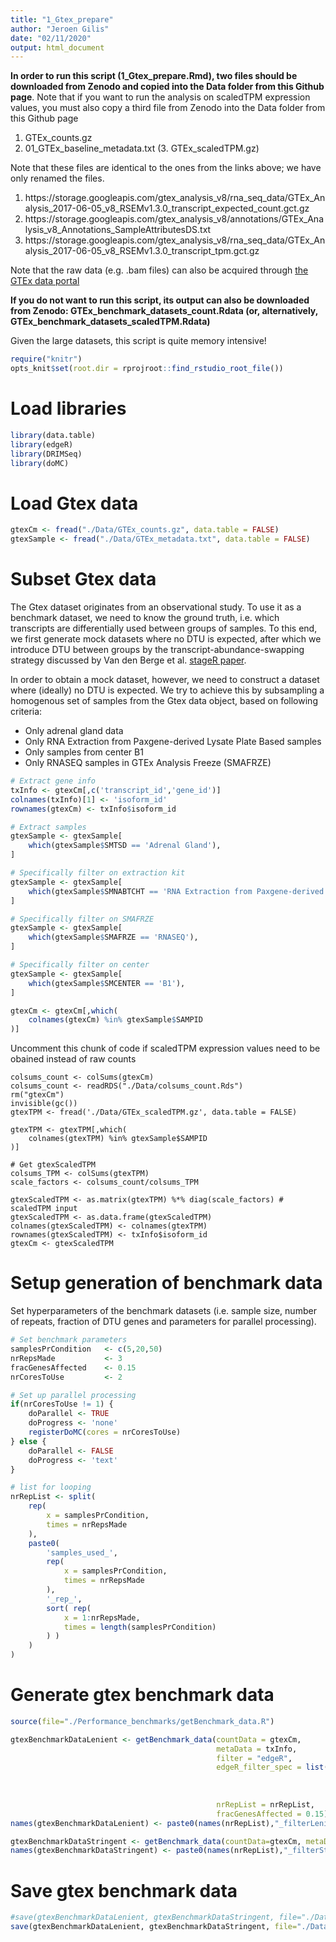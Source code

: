 ```yaml
---
title: "1_Gtex_prepare"
author: "Jeroen Gilis"
date: "02/11/2020"
output: html_document
---
```


**In order to run this script (1_Gtex_prepare.Rmd), two files should be downloaded from Zenodo and copied into the Data folder from this Github page**. Note that if you want to run the analysis on scaledTPM expression values, you must also copy a third file from Zenodo into the Data folder from this Github page

1. GTEx_counts.gz 
2. 01_GTEx_baseline_metadata.txt
(3. GTEx_scaledTPM.gz)

Note that these files are identical to the ones from the links above; we have only renamed the files.

1. https://storage.googleapis.com/gtex_analysis_v8/rna_seq_data/GTEx_Analysis_2017-06-05_v8_RSEMv1.3.0_transcript_expected_count.gct.gz
2. https://storage.googleapis.com/gtex_analysis_v8/annotations/GTEx_Analysis_v8_Annotations_SampleAttributesDS.txt
3. https://storage.googleapis.com/gtex_analysis_v8/rna_seq_data/GTEx_Analysis_2017-06-05_v8_RSEMv1.3.0_transcript_tpm.gct.gz

Note that the raw data (e.g. .bam files) can also be acquired through [the GTEx data portal](https://www.gtexportal.org/home/documentationPage#staticTextPublicationPolicy)  

**If you do not want to run this script, its output can also be downloaded from Zenodo: GTEx_benchmark_datasets_count.Rdata (or, alternatively, GTEx_benchmark_datasets_scaledTPM.Rdata) **

Given the large datasets, this script is quite memory intensive!

```r
require("knitr")
opts_knit$set(root.dir = rprojroot::find_rstudio_root_file())
```

# Load libraries

```r
library(data.table)
library(edgeR)
library(DRIMSeq)
library(doMC)
```

# Load Gtex data

```r
gtexCm <- fread("./Data/GTEx_counts.gz", data.table = FALSE)
gtexSample <- fread("./Data/GTEx_metadata.txt", data.table = FALSE)
```

# Subset Gtex data

The Gtex dataset originates from an observational study. To use it as a benchmark dataset, we need to know the ground truth, i.e. which transcripts are differentially used between groups of samples. To this end, we first generate mock datasets where no DTU is expected, after which we introduce DTU between groups by the transcript-abundance-swapping strategy discussed by Van den Berge et al. [stageR paper](https://doi.org/10.1186/s13059-017-1277-0).

In order to obtain a mock dataset, however, we need to construct a dataset where (ideally) no DTU is expected. We try to achieve this by subsampling a homogenous set of samples from the Gtex data object, based on following criteria:

- Only adrenal gland data 
- Only RNA Extraction from Paxgene-derived Lysate Plate Based samples
- Only samples from center B1
- Only RNASEQ samples in GTEx Analysis Freeze (SMAFRZE)

```r
# Extract gene info
txInfo <- gtexCm[,c('transcript_id','gene_id')]
colnames(txInfo)[1] <- 'isoform_id'
rownames(gtexCm) <- txInfo$isoform_id

# Extract samples
gtexSample <- gtexSample[
    which(gtexSample$SMTSD == 'Adrenal Gland'),
]

# Specifically filter on extraction kit
gtexSample <- gtexSample[
    which(gtexSample$SMNABTCHT == 'RNA Extraction from Paxgene-derived Lysate Plate Based'),
]

# Specifically filter on SMAFRZE
gtexSample <- gtexSample[
    which(gtexSample$SMAFRZE == 'RNASEQ'),
]

# Specifically filter on center
gtexSample <- gtexSample[
    which(gtexSample$SMCENTER == 'B1'),
]

gtexCm <- gtexCm[,which(
    colnames(gtexCm) %in% gtexSample$SAMPID
)]
```

Uncomment this chunk of code if scaledTPM expression values need to be obained instead of raw counts

```
colsums_count <- colSums(gtexCm)
colsums_count <- readRDS("./Data/colsums_count.Rds")
rm("gtexCm")
invisible(gc())
gtexTPM <- fread('./Data/GTEx_scaledTPM.gz', data.table = FALSE)

gtexTPM <- gtexTPM[,which(
    colnames(gtexTPM) %in% gtexSample$SAMPID
)]

# Get gtexScaledTPM 
colsums_TPM <- colSums(gtexTPM)
scale_factors <- colsums_count/colsums_TPM

gtexScaledTPM <- as.matrix(gtexTPM) %*% diag(scale_factors) # scaledTPM input
gtexScaledTPM <- as.data.frame(gtexScaledTPM)
colnames(gtexScaledTPM) <- colnames(gtexTPM)
rownames(gtexScaledTPM) <- txInfo$isoform_id
gtexCm <- gtexScaledTPM
```

# Setup generation of benchmark data

Set hyperparameters of the benchmark datasets (i.e. sample size, number of repeats, fraction of DTU genes and parameters for parallel processing).

```r
# Set benchmark parameters
samplesPrCondition   <- c(5,20,50) 
nrRepsMade           <- 3
fracGenesAffected    <- 0.15
nrCoresToUse         <- 2

# Set up parallel processing
if(nrCoresToUse != 1) {
    doParallel <- TRUE
    doProgress <- 'none'
    registerDoMC(cores = nrCoresToUse)
} else {
    doParallel <- FALSE
    doProgress <- 'text'
}

# list for looping
nrRepList <- split(
    rep(
        x = samplesPrCondition,
        times = nrRepsMade
    ),
    paste0(
        'samples_used_',
        rep(
            x = samplesPrCondition,
            times = nrRepsMade
        ),
        '_rep_',
        sort( rep(
            x = 1:nrRepsMade,
            times = length(samplesPrCondition)
        ) )
    )
)
```

# Generate gtex benchmark data

```r
source(file="./Performance_benchmarks/getBenchmark_data.R")
```

```r
gtexBenchmarkDataLenient <- getBenchmark_data(countData = gtexCm,
                                              metaData = txInfo,
                                              filter = "edgeR",
                                              edgeR_filter_spec = list(min.count = 10, 
                                                                       min.total.count = 15, 
                                                                       large.n = 10, 
                                                                       min.prop = 0.7), 
                                              nrRepList = nrRepList, 
                                              fracGenesAffected = 0.15)
names(gtexBenchmarkDataLenient) <- paste0(names(nrRepList),"_filterLenient")

gtexBenchmarkDataStringent <- getBenchmark_data(countData=gtexCm, metaData=txInfo,filter="DRIMSeq", nrRepList=nrRepList, fracGenesAffected=0.15)
names(gtexBenchmarkDataStringent) <- paste0(names(nrRepList),"_filterStringent")
```

# Save gtex benchmark data

```r
#save(gtexBenchmarkDataLenient, gtexBenchmarkDataStringent, file="./Data/GTEx_benchmark_datasets_count.Rdata")
save(gtexBenchmarkDataLenient, gtexBenchmarkDataStringent, file="./Data/GTEx_benchmark_datasets_scaledTPM.Rdata")
```

